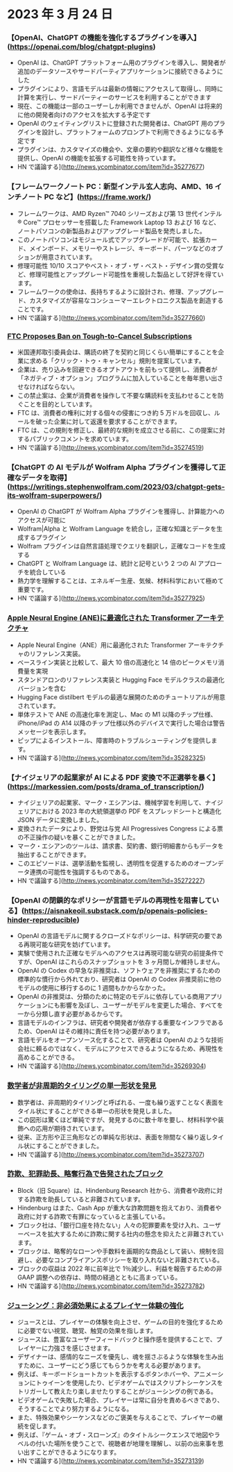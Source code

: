 

<CallToAction />

<Steps>

# 2023 年 3 月 24 日

### 【OpenAI、ChatGPT の機能を強化するプラグインを導入】(https://openai.com/blog/chatgpt-plugins)

- OpenAI は、ChatGPT プラットフォーム用のプラグインを導入し、開発者が追加のデータソースやサードパーティアプリケーションに接続できるようにした
- プラグインにより、言語モデルは最新の情報にアクセスして取得し、同時に計算を実行し、サードパーティーのサービスを利用することができます
- 現在、この機能は一部のユーザーしか利用できませんが、OpenAI は将来的に他の開発者向けのアクセスを拡大する予定です
- OpenAI のウェイティングリストに登録された開発者は、ChatGPT 用のプラグインを設計し、プラットフォームのプロンプトで利用できるようになる予定です
- プラグインは、カスタマイズの機会や、文章の要約や翻訳など様々な機能を提供し、OpenAI の機能を拡張する可能性を持っています。
- HN で議論する](http://news.ycombinator.com/item?id=35277677)

### 【フレームワークノート PC：新型インテル玄人志向、AMD、16 インチノート PC など】(https://frame.work/)

- フレームワークは、AMD Ryzen™ 7040 シリーズおよび第 13 世代インテル ® Core™ プロセッサーを搭載した Framework Laptop 13 および 16 など、ノートパソコンの新製品およびアップグレード製品を発売しました。
- このノートパソコンはモジュール式でアップグレードが可能で、拡張カード、メインボード、メモリーやストレージ、キーボード、パーツなどのオプションが用意されています。
- 修理可能性 10/10 スコアやベスト・オブ・ザ・ベスト・デザイン賞の受賞など、修理可能性とアップグレード可能性を重視した製品として好評を得ています。
- フレームワークの使命は、長持ちするように設計され、修理、アップグレード、カスタマイズが容易なコンシューマーエレクトロニクス製品を創造することです。
- HN で議論する](http://news.ycombinator.com/item?id=35277660)

### [FTC Proposes Ban on Tough-to-Cancel Subscriptions](https://www.theverge.com/2023/3/23/23652373/ftc-click-to-cancel-subscription-service-dark-patterns-ban)

- 米国連邦取引委員会は、購読の終了を契約と同じくらい簡単にすることを企業に求める「クリック・トゥ・キャンセル」規則を提案しています。
- 企業は、売り込みを回避できるオプトアウトを前もって提供し、消費者が「ネガティブ・オプション」プログラムに加入していることを毎年思い出させなければならない。
- この禁止案は、企業が消費者を操作して不要な購読料を支払わせることを防ぐことを目的としています。
- FTC は、消費者の権利に対する個々の侵害につき約 5 万ドルを回収し、ルールを破った企業に対して返還を要求することができます。
- FTC は、この規則を修正し、最終的な規則を成立させる前に、この提案に対するパブリックコメントを求めています。
- HN で議論する](http://news.ycombinator.com/item?id=35274519)

### 【ChatGPT の AI モデルが Wolfram Alpha プラグインを獲得して正確なデータを取得】(https://writings.stephenwolfram.com/2023/03/chatgpt-gets-its-wolfram-superpowers/)

- OpenAI の ChatGPT が Wolfram Alpha プラグインを獲得し、計算能力へのアクセスが可能に
- Wolfram|Alpha と Wolfram Language を統合し，正確な知識とデータを生成するプラグイン
- Wolfram プラグインは自然言語処理でクエリを翻訳し，正確なコードを生成する
- ChatGPT と Wolfram Language は、統計と記号という 2 つの AI アプローチを統合している
- 熱力学を理解することは、エネルギー生産、気候、材料科学において極めて重要です。
- HN で議論する](http://news.ycombinator.com/item?id=35277925)

### [Apple Neural Engine (ANE)に最適化された Transformer アーキテクチャ](https://github.com/apple/ml-ane-transformers)

- Apple Neural Engine（ANE）用に最適化された Transformer アーキテクチャのリファレンス実装。
- ベースライン実装と比較して、最大 10 倍の高速化と 14 倍のピークメモリ消費量を実現
- スタンドアロンのリファレンス実装と Hugging Face モデルクラスの最適化バージョンを含む
- Hugging Face distilbert モデルの最適な展開のためのチュートリアルが用意されています。
- 単体テストで ANE の高速化率を測定し、Mac の M1 以降のチップ仕様、iPhone/iPad の A14 以降のチップ仕様以外のデバイスで実行した場合は警告メッセージを表示します。
- ピップによるインストール、障害時のトラブルシューティングを提供します。
- HN で議論する](http://news.ycombinator.com/item?id=35282325)

### 【ナイジェリアの起業家が AI による PDF 変換で不正選挙を暴く】(https://markessien.com/posts/drama_of_transcription/)

- ナイジェリアの起業家、マーク・エシアンは、機械学習を利用して、ナイジェリアにおける 2023 年の大統領選挙の PDF をスプレッドシートと構造化 JSON データに変換しました。
- 変換されたデータにより、野党は与党 All Progressives Congress による票の不正操作の疑いを暴くことができました。
- マーク・エシアンのツールは、請求書、契約書、銀行明細書からもデータを抽出することができます。
- このエピソードは、選挙活動を監視し、透明性を促進するためのオープンデータ連携の可能性を強調するものである。
- HN で議論する](http://news.ycombinator.com/item?id=35272227)

### 【OpenAI の閉鎖的なポリシーが言語モデルの再現性を阻害している】(https://aisnakeoil.substack.com/p/openais-policies-hinder-reproducible)

- OpenAI の言語モデルに関するクローズドなポリシーは、科学研究の要である再現可能な研究を妨げています。
- 実験で使用された正確なモデルへのアクセスは再現可能な研究の前提条件ですが、OpenAI はこれらのスナップショットを 3 ヶ月間しか維持しません。
- OpenAI の Codex の早急な非推奨は、ソフトウェアを非推奨にするための標準的な慣行から外れており、研究者は OpenAI の Codex 非推奨前に他のモデルの使用に移行するのに 1 週間もかからなかった。
- OpenAI の非推奨は、分類のために特定のモデルに依存している商用アプリケーションにも影響を及ぼし、ユーザーがモデルを変更した場合、すべてを一から分類し直す必要があるからです。
- 言語モデルのインフラは、研究者や開発者が依存する重要なインフラであるため、OpenAI はその維持に責任を持つ必要があります。
- 言語モデルをオープンソース化することで、研究者は OpenAI のような技術会社に頼るのではなく、モデルにアクセスできるようになるため、再現性を高めることができる。
- HN で議論する](http://news.ycombinator.com/item?id=35269304)

### [数学者が非周期的タイリングの単一形状を発見](https://www.newscientist.com/article/2365363-mathematicians-discover-shape-that-can-tile-a-wall-and-never-repeat/)

- 数学者は、非周期的タイリングと呼ばれる、一度も繰り返すことなく表面をタイル状にすることができる単一の形状を発見しました。
- この図形は驚くほど単純ですが、発見するのに数十年を要し、材料科学や装飾への応用が期待されています。
- 従来、正方形や正三角形などの単純な形状は、表面を隙間なく繰り返しタイル状にすることができました。
- HN で議論する](http://news.ycombinator.com/item?id=35273707)

### [詐欺、犯罪助長、略奪行為で告発されたブロック](https://hindenburgresearch.com/block/)

- Block（旧 Square）は、Hindenburg Research 社から、消費者や政府に対する詐欺を助長していると非難されています。
- Hindenburg はまた、Cash App が重大な詐欺問題を抱えており、消費者や政府に対する詐欺で有罪になっていると主張している。
- ブロック社は、「銀行口座を持たない」人々の犯罪要素を受け入れ、ユーザーベースを拡大するために詐欺に関する社内の懸念を抑えたと非難されています。
- ブロックは、略奪的なローンや手数料を画期的な商品として装い、規制を回避し、必要なコンプライアンスポリシーを取り入れないと非難されている。
- ブロックの収益は 2022 年に前年比で 1％減少し、利益を報告するための非 GAAP 調整への依存は、時間の経過とともに高まっている。
- HN で議論する](http://news.ycombinator.com/item?id=35273782)

### [ジューシング：非必須効果によるプレイヤー体験の強化](https://garden.bradwoods.io/notes/design/juice)

- ジュースとは、プレイヤーの体験を向上させ、ゲームの目的を強化するために必要でない視覚、聴覚、触覚の効果を指します。
- ジュースは、豊富なユーザーフィードバックと操作感を提供することで、プレイヤーに力強さを感じさせます。
- デザイナーは、感情的なニーズを優先し、魂を揺さぶるような体験を生み出すために、ユーザーにどう感じてもらうかを考える必要があります。
- 例えば、キーボードショートカットを表示するボタンホバーや、アニメーションにトゥイーンを使用したり、ビデオゲームではスクリプトシーケンスをトリガーして教えたり楽しませたりすることがジューシングの例である。
- ビデオゲームで失敗した場合、プレイヤーは常に自分を責めるべきであり、そうすることでより努力するようになる。
- また、特殊効果やシーケンスなどのご褒美を与えることで、プレイヤーの継続を促します。
- 例えば、『ゲーム・オブ・スローンズ』のタイトルシークエンスで地図やラベルの付いた場所を使うことで、視聴者が地理を理解し、以前の出来事を思い出すことができるようになります。
- HN で議論する](http://news.ycombinator.com/item?id=35273139)

</Steps>
